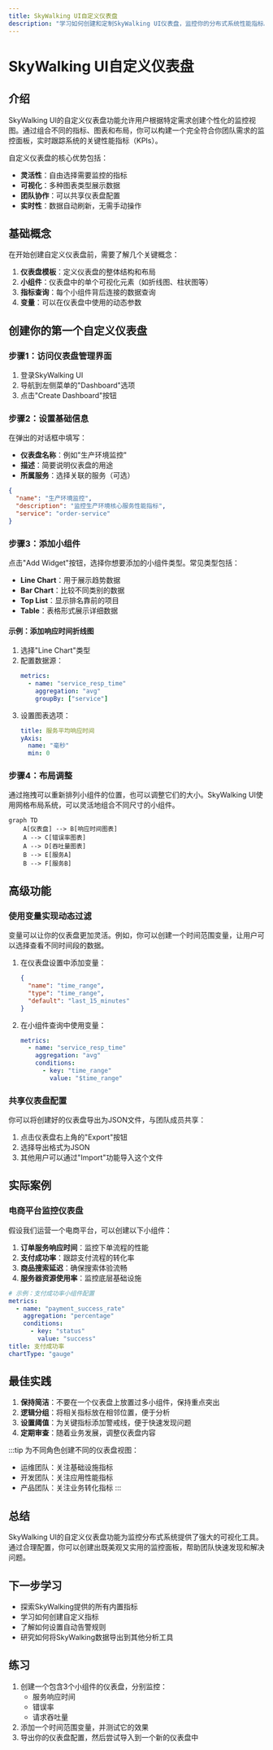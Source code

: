 ```yaml
---
title: SkyWalking UI自定义仪表盘
description: "学习如何创建和定制SkyWalking UI仪表盘，监控你的分布式系统性能指标。"
---
```


# SkyWalking UI自定义仪表盘

## 介绍

SkyWalking UI的自定义仪表盘功能允许用户根据特定需求创建个性化的监控视图。通过组合不同的指标、图表和布局，你可以构建一个完全符合你团队需求的监控面板，实时跟踪系统的关键性能指标（KPIs）。

自定义仪表盘的核心优势包括：
- **灵活性**：自由选择需要监控的指标
- **可视化**：多种图表类型展示数据
- **团队协作**：可以共享仪表盘配置
- **实时性**：数据自动刷新，无需手动操作

## 基础概念

在开始创建自定义仪表盘前，需要了解几个关键概念：

1. **仪表盘模板**：定义仪表盘的整体结构和布局
2. **小组件**：仪表盘中的单个可视化元素（如折线图、柱状图等）
3. **指标查询**：每个小组件背后连接的数据查询
4. **变量**：可以在仪表盘中使用的动态参数

## 创建你的第一个自定义仪表盘

### 步骤1：访问仪表盘管理界面

1. 登录SkyWalking UI
2. 导航到左侧菜单的"Dashboard"选项
3. 点击"Create Dashboard"按钮

### 步骤2：设置基础信息

在弹出的对话框中填写：
- **仪表盘名称**：例如"生产环境监控"
- **描述**：简要说明仪表盘的用途
- **所属服务**：选择关联的服务（可选）

```json
{
  "name": "生产环境监控",
  "description": "监控生产环境核心服务性能指标",
  "service": "order-service"
}
```

### 步骤3：添加小组件

点击"Add Widget"按钮，选择你想要添加的小组件类型。常见类型包括：

- **Line Chart**：用于展示趋势数据
- **Bar Chart**：比较不同类别的数据
- **Top List**：显示排名靠前的项目
- **Table**：表格形式展示详细数据

#### 示例：添加响应时间折线图

1. 选择"Line Chart"类型
2. 配置数据源：
   ```yaml
   metrics: 
     - name: "service_resp_time"
       aggregation: "avg"
       groupBy: ["service"]
   ```
3. 设置图表选项：
   ```yaml
   title: 服务平均响应时间
   yAxis: 
     name: "毫秒"
     min: 0
   ```

### 步骤4：布局调整

通过拖拽可以重新排列小组件的位置，也可以调整它们的大小。SkyWalking UI使用网格布局系统，可以灵活地组合不同尺寸的小组件。

```mermaid
graph TD
    A[仪表盘] --> B[响应时间图表]
    A --> C[错误率图表]
    A --> D[吞吐量图表]
    B --> E[服务A]
    B --> F[服务B]
```

## 高级功能

### 使用变量实现动态过滤

变量可以让你的仪表盘更加灵活。例如，你可以创建一个时间范围变量，让用户可以选择查看不同时间段的数据。

1. 在仪表盘设置中添加变量：
   ```json
   {
     "name": "time_range",
     "type": "time_range",
     "default": "last_15_minutes"
   }
   ```
2. 在小组件查询中使用变量：
   ```yaml
   metrics:
     - name: "service_resp_time"
       aggregation: "avg"
       conditions:
         - key: "time_range"
           value: "$time_range"
   ```

### 共享仪表盘配置

你可以将创建好的仪表盘导出为JSON文件，与团队成员共享：

1. 点击仪表盘右上角的"Export"按钮
2. 选择导出格式为JSON
3. 其他用户可以通过"Import"功能导入这个文件

## 实际案例

### 电商平台监控仪表盘

假设我们运营一个电商平台，可以创建以下小组件：

1. **订单服务响应时间**：监控下单流程的性能
2. **支付成功率**：跟踪支付流程的转化率
3. **商品搜索延迟**：确保搜索体验流畅
4. **服务器资源使用率**：监控底层基础设施

```yaml
# 示例：支付成功率小组件配置
metrics:
  - name: "payment_success_rate"
    aggregation: "percentage"
    conditions:
      - key: "status"
        value: "success"
title: 支付成功率
chartType: "gauge"
```

## 最佳实践

1. **保持简洁**：不要在一个仪表盘上放置过多小组件，保持重点突出
2. **逻辑分组**：将相关指标放在相邻位置，便于分析
3. **设置阈值**：为关键指标添加警戒线，便于快速发现问题
4. **定期审查**：随着业务发展，调整仪表盘内容

:::tip
为不同角色创建不同的仪表盘视图：
- 运维团队：关注基础设施指标
- 开发团队：关注应用性能指标
- 产品团队：关注业务转化指标
:::

## 总结

SkyWalking UI的自定义仪表盘功能为监控分布式系统提供了强大的可视化工具。通过合理配置，你可以创建出既美观又实用的监控面板，帮助团队快速发现和解决问题。

## 下一步学习

- 探索SkyWalking提供的所有内置指标
- 学习如何创建自定义指标
- 了解如何设置自动告警规则
- 研究如何将SkyWalking数据导出到其他分析工具

## 练习

1. 创建一个包含3个小组件的仪表盘，分别监控：
   - 服务响应时间
   - 错误率
   - 请求吞吐量
2. 添加一个时间范围变量，并测试它的效果
3. 导出你的仪表盘配置，然后尝试导入到一个新的仪表盘中